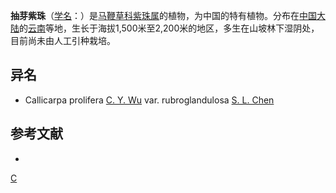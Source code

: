 {{Speciesbox 
| taxon = Callicarpa prolifera
| authority = [[吴征镒|C. Y. Wu]]
}}

'''抽芽紫珠'''（[[学名|学名]]：{{lang|la|''Callicarpa prolifera''}}）是[[马鞭草科|马鞭草科]][[紫珠属|紫珠属]]的植物，为中国的特有植物。分布在[[中国大陆|中国大陆]]的[[云南|云南]]等地，生长于海拔1,500米至2,200米的地区，多生在山坡林下湿阴处，目前尚未由人工引种栽培。

== 异名 ==
* Callicarpa prolifera [[吴征镒|C. Y. Wu]] var. rubroglandulosa [[陈守良|S. L. Chen]]

== 参考文献 ==
<div class="references-small">
* {{cite web| url =http://www.bioinfo.cn/db05/KmzwSpecies.php?action=view&id=24008| title =抽芽紫珠| work =《中国高等植物数据库全库》| publisher =中国科学院微生物研究所| author =昆明植物研究所| accessdate =2009-02-25| deadurl =yes| archiveurl =https://web.archive.org/web/20160305021752/http://www.bioinfo.cn/db05/KmzwSpecies.php?action=view&id=24008| archivedate =2016-03-05}}
</div>
{{Taxonbar|from=Q11076804}}

[[Category:紫珠属|C]]
